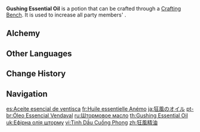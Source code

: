 {{Food Infobox
|id              = 111016
|image           = Item Gushing Essential Oil.png
|type            = Essential Oils
|description     = Grants greater affinity for Anemo, boosting {{Color|Anemo DMG}}. It has a fragrant smell. It is said that using it during your travels will make you walk as if you're riding on the wind.
|quality         = 3
|effectType      = Anemo DMG Up
|effect          = Increases all party members' {{Color|Anemo DMG}} by 25% for 300s.
|eff_att1        = Anemo DMG Bonus
|formula         = Available by default
|source1         = [[Alchemy]]
}}
'''Gushing Essential Oil''' is a potion that can be crafted through a [[Crafting Bench]]. It is used to increase all party members' {{Color|Anemo DMG}}.

==Alchemy==
{{Recipe
|type = Crafting
|Lizard Tail = 1
|Dandelion Seed = 1
|Mora = 100
|sort = Lizard Tail;Dandelion Seed;Mora
}}

==Other Languages==
{{Other Languages
|en      = Gushing Essential Oil
|zhs     = 狂风精油
|zhs_rm  = Kuángfēng Jīngyóu
|zht     = 狂風精油
|zht_rm  = Kuángfēng Jīngyóu
|zh_tl   = Gust Essential Oil
|ja      = 狂風のオイル
|ja_rm   = Kyoufuu no Oiru
|ja_tl   = Raging Wind Oil
|ko      = 광풍의 오일
|ko_rm   = Gwangpung-ui O'il
|ko_tl   = Gale Oil
|es      = Aceite esencial de ventisca
|es_tl   = Essential Oil of Gale
|fr      = Huile essentielle Anémo
|fr_tl   = Anemo Essential Oil
|ru      = Штормовое масло
|ru_tl   = Storm Oil
|th      = Gushing Essential Oil
|vi      = Tinh Dầu Cuồng Phong
|vi_tl   = 
|de      = Sturmöl
|de_tl   = Storm Oil
|id      = Gushing Essential Oil
|pt      = Óleo Essencial Vendaval
|pt_tl   = 
|tr      = Kasırga Özütü
|tr_tl   = Hurricane Essence
|it      = Olio essenziale sferzante
|it_tl   = 
}}

==Change History==
{{Change History|1.0}}

==Navigation==
{{Food Navbox|type=Potions}}

[[es:Aceite esencial de ventisca]]
[[fr:Huile essentielle Anémo]]
[[ja:狂風のオイル]]
[[pt-br:Óleo Essencial Vendaval]]
[[ru:Штормовое масло]]
[[th:Gushing Essential Oil]]
[[uk:Ефірна олія шторму]]
[[vi:Tinh Dầu Cuồng Phong]]
[[zh:狂風精油]]